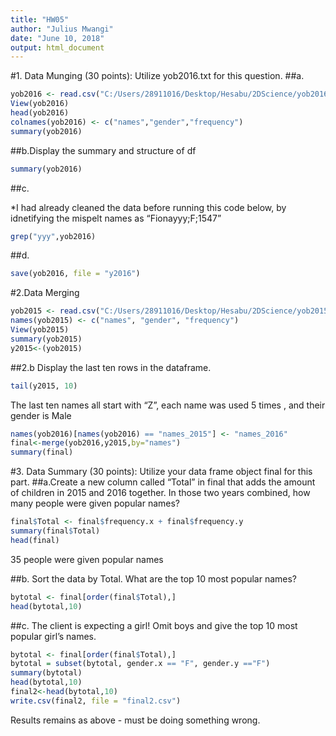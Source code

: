 ---
title: "HW05"
author: "Julius Mwangi"
date: "June 10, 2018"
output: html_document
---

#1.	Data Munging (30 points): Utilize yob2016.txt for this question. 
##a. 
```{r}
yob2016 <- read.csv("C:/Users/28911016/Desktop/Hesabu/2DScience/yob2016.txt", sep=";")
View(yob2016)
head(yob2016)
colnames(yob2016) <- c("names","gender","frequency")
summary(yob2016)

```
##b.Display the summary and structure of df
```{r}
summary(yob2016)
```
##c.

*I had already cleaned the data before running this code below, by idnetifying the mispelt names as "Fionayyy;F;1547"
```{r}
grep("yyy",yob2016)
```

##d.
```{r}
save(yob2016, file = "y2016")
```
#2.Data Merging
```{r}
yob2015 <- read.csv("C:/Users/28911016/Desktop/Hesabu/2DScience/yob2015.txt", sep=",")
names(yob2015) <- c("names", "gender", "frequency")
View(yob2015)
summary(yob2015)
y2015<-(yob2015)
```
##2.b	Display the last ten rows in the dataframe.  

```{r}
tail(y2015, 10)
```
The last ten names all start with "Z", each name was used 5 times , and their gender is Male

```{r}
names(yob2016)[names(yob2016) == "names_2015"] <- "names_2016"
final<-merge(yob2016,y2015,by="names")
summary(final)

```
#3.	Data Summary (30 points): Utilize your data frame object final for this part.
##a.Create a new column called "Total" in final that adds the amount of children in 2015 and 2016 together.  In those two years combined, how many people were given popular names?

```{r}
final$Total <- final$frequency.x + final$frequency.y
summary(final$Total)
head(final)

```
35 people were given popular names

##b.	Sort the data by Total.  What are the top 10 most popular names?
```{r}
bytotal <- final[order(final$Total),] 
head(bytotal,10)
```
##c.	The client is expecting a girl!  Omit boys and give the top 10 most popular girl's names.

```{r}
bytotal <- final[order(final$Total),]
bytotal = subset(bytotal, gender.x == "F", gender.y =="F")
summary(bytotal)
head(bytotal,10)
final2<-head(bytotal,10)
write.csv(final2, file = "final2.csv")
```

Results remains as above - must be doing something wrong.
